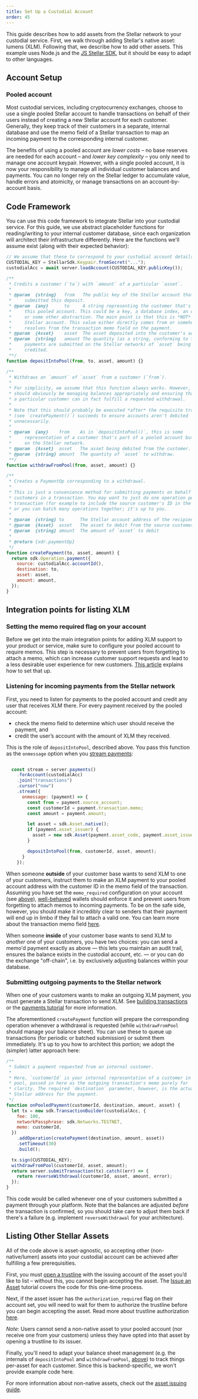 ```yaml
---
title: Set Up a Custodial Account
order: 45
---
```



This guide describes how to add assets from the Stellar network to your custodial service. First, we walk through adding Stellar's native asset: lumens (XLM). Following that, we describe how to add other assets. This example uses Node.js and the [JS Stellar SDK](https://github.com/stellar/js-stellar-sdk), but it should be easy to adapt to other languages.


## Account Setup

### Pooled account
Most custodial services, including cryptocurrency exchanges, choose to use a single pooled Stellar account to handle transactions on behalf of their users instead of creating a new Stellar account for each customer. Generally, they keep track of their customers in a separate, internal database and use the memo field of a Stellar transaction to map an incoming payment to the corresponding internal customer.

The benefits of using a pooled account are *lower costs* – no base reserves are needed for each account – and *lower key complexity* – you only need to manage one account keypair. However, with a single pooled account, it is now your responsibility to manage all individual customer balances and payments. You can no longer rely on the Stellar ledger to accumulate value, handle errors and atomicity, or manage transactions on an account-by-account basis.


## Code Framework
You can use this code framework to integrate Stellar into your custodial service. For this guide, we use abstract placeholder functions for reading/writing to your internal customer database, since each organization will architect their infrastructure differently. Here are the functions we'll assume exist (along with their expected behavior):

<CodeExample title="API Assumptions">

```js
// We assume that these to correspond to your custodial account details.
CUSTODIAL_KEY = StellarSdk.Keypair.fromSecret("...");
custodialAcc = await server.loadAccount(CUSTODIAL_KEY.publicKey());

/**
 * Credits a customer (`to`) with `amount` of a particular `asset`.
 *
 * @param  {string}   from   The public key of the Stellar account that
 *     submitted this deposit.
 * @param  {any}      to     A string representing the customer that's part of
 *     this pooled account. This could be a key, a database index, an object,
 *     or some other abstraction. The main point is that this is *NOT* a
 *     Stellar account. This value either directly comes from or somehow
 *     resolves from the transaction memo field on the payment.
 * @param  {Asset}    asset  The asset deposited into the customer's account.
 * @param  {string}   amount The quantity (as a string, conforming to the way
 *     payments are submitted on the Stellar network) of `asset` being
 *     credited.
 **/
function depositIntoPool(from, to, asset, amount) {}

/**
 * Withdraws an `amount` of `asset` from a customer (`from`).
 *
 * For simplicity, we assume that this function always works. However, you
 * should obviously be managing balances appropriately and ensuring that
 * a particular customer can in fact fulfill a requested withdrawal.
 *
 * Note that this should probably be executed *after* the requisite transaction
 * (see `createPayment()`) succeeds to ensure accounts aren't debited
 * unnecessarily.
 *
 * @param  {any}    from    As in `depositIntoPool()`, this is some
 *     representation of a customer that's part of a pooled account but not
 *     on the Stellar network.
 * @param  {Asset}  asset   The asset being debited from the customer.
 * @param  {string} amount  The quantity of `asset` to withdraw.
 **/
function withdrawFromPool(from, asset, amount) {}

/**
 * Creates a PaymentOp corresponding to a withdrawal.
 *
 * This is just a convenience method for submitting payments on behalf of
 * customers in a transaction. You may want to just do one operation per
 * transaction (for example to include the source customer's ID in the memo),
 * or you can batch many operations together; it's up to you.
 *
 * @param  {string} to      The Stellar account address of the recipient
 * @param  {Asset}  asset   The asset to debit from the source customer
 * @param  {string} amount  The amount of `asset` to debit
 *
 * @return {xdr.paymentOp}
 */
function createPayment(to, asset, amount) {
  return sdk.Operation.payment({
    source: custodialAcc.accountId(),
    destination: to,
    asset: asset,
    amount: amount,
  });
}
```

</CodeExample>


## Integration points for listing XLM

### Setting the memo required flag on your account
Before we get into the main integration points for adding XLM support to your product or service, make sure to configure your pooled account to require memos. This step is necessary to prevent users from forgetting to attach a memo, which can increase customer support requests and lead to a less desirable user experience for new customers. [This article](https://www.stellar.org/developers-blog/fixing-memo-less-payments) explains how to set that up.

### Listening for incoming payments from the Stellar network
First, you need to listen for payments to the pooled account and credit any user that receives XLM there. For every payment received by the pooled account:

  * check the memo field to determine which user should receive the payment, and
  * credit the user’s account with the amount of XLM they received.

This is the role of `depositIntoPool`, described above. You pass this function as the `onmessage` option when you [stream payments](https://developers.stellar.org/docs/tutorials/follow-received-payments/):

<CodeExample>

```js

  const stream = server.payments()
    .forAccount(custodialAcc)
    .join("transactions")
    .cursor("now")
    .stream({
      onmessage: (payment) => {
        const from = payment.source_account;
        const customerId = payment.transaction.memo;
        const amount = payment.amount;

        let asset = sdk.Asset.native();
        if (payment.asset_issuer) {
          asset = new sdk.Asset(payment.asset_code, payment.asset_issuer);
        }

        depositIntoPool(from, customerId, asset, amount);
      }
    });
```

</CodeExample>

When someone **outside** of your customer base wants to send XLM to one of your customers, instruct them to make an XLM payment to your pooled account address with the customer ID in the memo field of the transaction. Assuming you have set the `memo_required` configuration on your account (see [above](#setting-the-memo-required-flag-on-your-account)), [well-behaved](https://github.com/stellar/stellar-protocol/blob/master/ecosystem/sep-0029.md) wallets should enforce it and prevent users from forgetting to attach memos to incoming payments. To be on the safe side, however, you should make it incredibly clear to senders that their payment will end up in limbo if they fail to attach a valid one. You can learn more about the transaction memo field [here](https://developers.stellar.org/docs/glossary/transactions/#memo).

When someone **inside** of your customer base wants to send XLM to *another* one of your customers, you have two choices: you can send a memo'd payment exactly as above — this lets you maintain an audit trail, ensures the balance exists in the custodial account, etc. — or you can do the exchange "off-chain", i.e. by exclusively adjusting balances within your database.

### Submitting outgoing payments to the Stellar network
When one of your customers wants to make an outgoing XLM payment, you must generate a Stellar transaction to send XLM. See [building transactions](https://stellar.github.io/js-stellar-sdk/TransactionBuilder.html) or the [payments tutorial](https://developers.stellar.org/docs/tutorials/send-and-receive-payments/#send-a-payment) for more information.

The aforementioned `createPayment` function will prepare the corresponding operation whenever a withdrawal is requested (while `withdrawFromPool` should manage your balance sheet). You can use these to queue up transactions (for periodic or batched submission) or submit them immediately. It's up to you how to architect this portion; we adopt the (simpler) latter approach here:

<CodeExample>

```js
/**
 * Submit a payment requested from an internal customer.
 *
 * Here, `customerId` is your internal representation of a customer in the
 * pool, passed in here as the outgoing transaction's memo purely for
 * clarity. The required `destination` parameter, however, is the actual
 * Stellar address for the payment.
 */
function onPooledPayment(customerId, destination, amount, asset) {
  let tx = new sdk.TransactionBuilder(custodialAcc, {
    fee: 100,
    networkPassphrase: sdk.Networks.TESTNET,
    memo: customerId,
  })
    .addOperation(createPayment(destination, amount, asset))
    .setTimeout(30)
    .build();

  tx.sign(CUSTODIAL_KEY);
  withdrawFromPool(customerId, asset, amount);
  return server.submitTransaction(tx).catch((err) => {
    return reverseWithdrawal(customerId, asset, amount, error);
  });
}
```

</CodeExample>

This code would be called whenever one of your customers submitted a payment through your platform. Note that the balances are adjusted *before* the transaction is confirmed, so you should take care to adjust them back if there's a failure (e.g. implement `reverseWithdrawal` for your architecture).


## Listing Other Stellar Assets
All of the code above is asset-agnostic, so accepting other (non-native/lumen) assets into your custodial account can be achieved after fulfilling a few prerequisities.

First, you must [open a trustline](https://developers.stellar.org/docs/start/list-of-operations/#change-trust) with the issuing account of the asset you’d like to list – without this, you cannot begin accepting the asset. The [Issue an Asset](https://developers.stellar.org/docs/issuing-assets/how-to-issue-an-asset/) tutorial covers the code for this one-time process.

Next, if the asset issuer has the `authorization_required` flag on their account set, you will need to wait for them to authorize the trustline before you can begin accepting the asset. Read more about trustline authorization [here](https://developers.stellar.org/docs/issuing-assets/control-asset-access/).

<Alert>

*Note*: Users cannot send a non-native asset to your pooled account (nor receive one from your customers) unless they have opted into that asset by opening a trustline to its issuer.

</Alert>

Finally, you'll need to adapt your balance sheet management (e.g. the internals of `depositIntoPool` and `withdrawFromPool`, [above](#code-framework)) to track things per-asset for each customer. Since this is backend-specific, we won't provide example code here.

For more information about non-native assets, check out the [asset issuing guide](../issuing-assets/).
